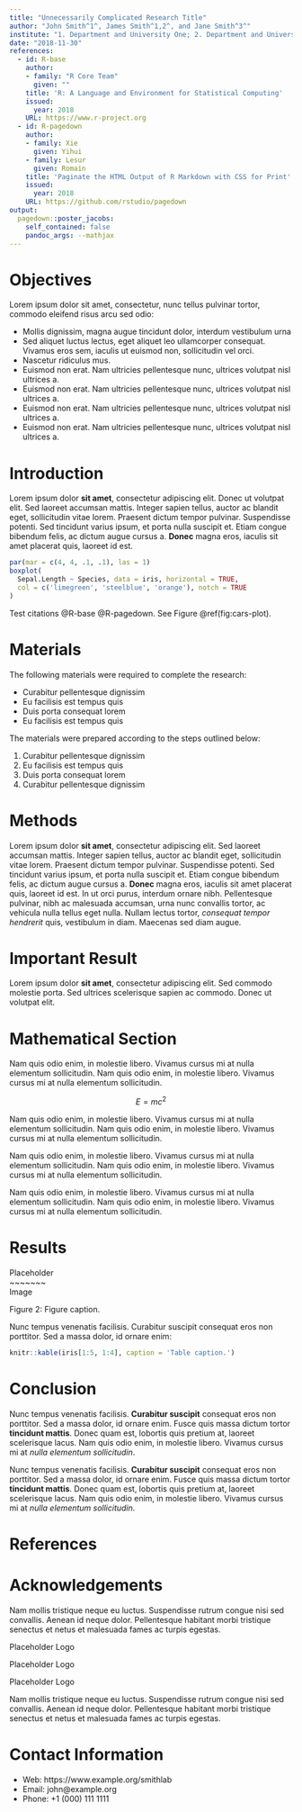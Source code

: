 ```yaml
---
title: "Unnecessarily Complicated Research Title"
author: "John Smith^1^, James Smith^1,2^, and Jane Smith^3^"
institute: "1. Department and University One; 2. Department and University Two; 3. Department and University Three"
date: "2018-11-30"
references:
  - id: R-base
    author:
    - family: "R Core Team"
      given: ""
    title: 'R: A Language and Environment for Statistical Computing'
    issued:
      year: 2018
    URL: https://www.r-project.org
  - id: R-pagedown
    author:
    - family: Xie
      given: Yihui
    - family: Lesur
      given: Romain
    title: 'Paginate the HTML Output of R Markdown with CSS for Print'
    issued:
      year: 2018
    URL: https://github.com/rstudio/pagedown
output:
  pagedown::poster_jacobs:
    self_contained: false
    pandoc_args: --mathjax
---
```


Objectives {.block}
================================================================================

Lorem ipsum dolor sit amet, consectetur, nunc tellus pulvinar tortor, commodo eleifend risus arcu sed odio:

- Mollis dignissim, magna augue tincidunt dolor, interdum vestibulum urna
- Sed aliquet luctus lectus, eget aliquet leo ullamcorper consequat. Vivamus eros sem, iaculis ut euismod non, sollicitudin vel orci.
- Nascetur ridiculus mus.  
- Euismod non erat. Nam ultricies pellentesque nunc, ultrices volutpat nisl ultrices a.
- Euismod non erat. Nam ultricies pellentesque nunc, ultrices volutpat nisl ultrices a.
- Euismod non erat. Nam ultricies pellentesque nunc, ultrices volutpat nisl ultrices a.
- Euismod non erat. Nam ultricies pellentesque nunc, ultrices volutpat nisl ultrices a.



Introduction
================================================================================

Lorem ipsum dolor **sit amet**, consectetur adipiscing elit. Donec ut volutpat elit. Sed laoreet accumsan mattis. Integer sapien tellus, auctor ac blandit eget, sollicitudin vitae lorem. Praesent dictum tempor pulvinar. Suspendisse potenti. Sed tincidunt varius ipsum, et porta nulla suscipit et. Etiam congue bibendum felis, ac dictum augue cursus a. **Donec** magna eros, iaculis sit amet placerat quis, laoreet id est.

```r
par(mar = c(4, 4, .1, .1), las = 1)
boxplot(
  Sepal.Length ~ Species, data = iris, horizontal = TRUE,
  col = c('limegreen', 'steelblue', 'orange'), notch = TRUE
)
```

Test citations @R-base @R-pagedown. See Figure \@ref(fig:cars-plot).




Materials
================================================================================

The following materials were required to complete the research:


- Curabitur pellentesque dignissim
- Eu facilisis est tempus quis
- Duis porta consequat lorem
- Eu facilisis est tempus quis


The materials were prepared according to the steps outlined below:

1. Curabitur pellentesque dignissim
1. Eu facilisis est tempus quis
1. Duis porta consequat lorem
1. Curabitur pellentesque dignissim




Methods
================================================================================

Lorem ipsum dolor **sit amet**, consectetur adipiscing elit. Sed laoreet accumsan mattis. Integer sapien tellus, auctor ac blandit eget, sollicitudin vitae lorem. Praesent dictum tempor pulvinar. Suspendisse potenti. Sed tincidunt varius ipsum, et porta nulla suscipit et. Etiam congue bibendum felis, ac dictum augue cursus a. **Donec** magna eros, iaculis sit amet placerat quis, laoreet id est. In ut orci purus, interdum ornare nibh. Pellentesque pulvinar, nibh ac malesuada accumsan, urna nunc convallis tortor, ac vehicula nulla tellus eget nulla. Nullam lectus tortor, _consequat tempor hendrerit_ quis, vestibulum in diam. Maecenas sed diam augue.

Important Result {.block}
================================================================================

Lorem ipsum dolor **sit amet**, consectetur adipiscing elit. Sed commodo molestie porta. Sed ultrices scelerisque sapien ac commodo. Donec ut volutpat elit.



Mathematical Section
================================================================================

Nam quis odio enim, in molestie libero. Vivamus cursus mi at nulla elementum sollicitudin. Nam quis odio enim, in molestie libero. Vivamus cursus mi at nulla elementum sollicitudin.
  
$$
E = mc^{2}
$$

Nam quis odio enim, in molestie libero. Vivamus cursus mi at nulla elementum sollicitudin. Nam quis odio enim, in molestie libero. Vivamus cursus mi at nulla elementum sollicitudin.

\begin{equation}
\cos^3 \theta =\frac{1}{4}\cos\theta+\frac{3}{4}\cos 3\theta
(\#eq:refname)
\end{equation}

Nam quis odio enim, in molestie libero. Vivamus cursus mi at nulla elementum sollicitudin. Nam quis odio enim, in molestie libero. Vivamus cursus mi at nulla elementum sollicitudin.

\begin{equation}
\kappa =\frac{\xi}{E_{\mathrm{max}}}
\end{equation}

Nam quis odio enim, in molestie libero. Vivamus cursus mi at nulla elementum sollicitudin. Nam quis odio enim, in molestie libero. Vivamus cursus mi at nulla elementum sollicitudin.


Results
================================================================================

::: {.figure-example}
Placeholder  
~~~~~~~  
Image

Figure 2: Figure caption.
:::

Nunc tempus venenatis facilisis. Curabitur suscipit consequat eros non porttitor. Sed a massa dolor, id ornare enim:

```r
knitr::kable(iris[1:5, 1:4], caption = 'Table caption.')
```


Conclusion
================================================================================

Nunc tempus venenatis facilisis. **Curabitur suscipit** consequat eros non porttitor. Sed a massa dolor, id ornare enim. Fusce quis massa dictum tortor **tincidunt mattis**. Donec quam est, lobortis quis pretium at, laoreet scelerisque lacus. Nam quis odio enim, in molestie libero. Vivamus cursus mi at _nulla elementum sollicitudin_.

Nunc tempus venenatis facilisis. **Curabitur suscipit** consequat eros non porttitor. Sed a massa dolor, id ornare enim. Fusce quis massa dictum tortor **tincidunt mattis**. Donec quam est, lobortis quis pretium at, laoreet scelerisque lacus. Nam quis odio enim, in molestie libero. Vivamus cursus mi at _nulla elementum sollicitudin_.




References
================================================================================

<div id="refs"></div>




Acknowledgements {data-color=red}
================================================================================

Nam mollis tristique neque eu luctus. Suspendisse rutrum congue nisi sed convallis. Aenean id neque dolor. Pellentesque habitant morbi tristique senectus et netus et malesuada fames ac turpis egestas.

::: {.logo-example}
Placeholder Logo

Placeholder Logo

Placeholder Logo
:::

Nam mollis tristique neque eu luctus. Suspendisse rutrum congue nisi sed convallis. Aenean id neque dolor. Pellentesque habitant morbi tristique senectus et netus et malesuada fames ac turpis egestas.


Contact Information {.block data-color=black data-border-color=orange data-background-color=white}
================================================================================

- Web: https://www.example.org/smithlab
- Email: john@example.org
- Phone: +1 (000) 111 1111

